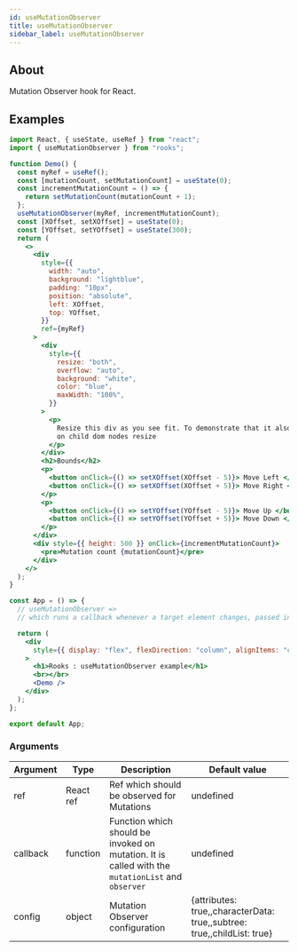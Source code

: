 ```yaml
---
id: useMutationObserver
title: useMutationObserver
sidebar_label: useMutationObserver
---
```


## About

Mutation Observer hook for React.

## Examples

```jsx
import React, { useState, useRef } from "react";
import { useMutationObserver } from "rooks";

function Demo() {
  const myRef = useRef();
  const [mutationCount, setMutationCount] = useState(0);
  const incrementMutationCount = () => {
    return setMutationCount(mutationCount + 1);
  };
  useMutationObserver(myRef, incrementMutationCount);
  const [XOffset, setXOffset] = useState(0);
  const [YOffset, setYOffset] = useState(300);
  return (
    <>
      <div
        style={{
          width: "auto",
          background: "lightblue",
          padding: "10px",
          position: "absolute",
          left: XOffset,
          top: YOffset,
        }}
        ref={myRef}
      >
        <div
          style={{
            resize: "both",
            overflow: "auto",
            background: "white",
            color: "blue",
            maxWidth: "100%",
          }}
        >
          <p>
            Resize this div as you see fit. To demonstrate that it also updates
            on child dom nodes resize
          </p>
        </div>
        <h2>Bounds</h2>
        <p>
          <button onClick={() => setXOffset(XOffset - 5)}> Move Left </button>
          <button onClick={() => setXOffset(XOffset + 5)}> Move Right </button>
        </p>
        <p>
          <button onClick={() => setYOffset(YOffset - 5)}> Move Up </button>
          <button onClick={() => setYOffset(YOffset + 5)}> Move Down </button>
        </p>
      </div>
      <div style={{ height: 500 }} onClick={incrementMutationCount}>
        <pre>Mutation count {mutationCount}</pre>
      </div>
    </>
  );
}

const App = () => {
  // useMutationObserver =>
  // which runs a callback whenever a target element changes, passed in as a react ref.

  return (
    <div
      style={{ display: "flex", flexDirection: "column", alignItems: "center" }}
    >
      <h1>Rooks : useMutationObserver example</h1>
      <br></br>
      <Demo />
    </div>
  );
};

export default App;
```

### Arguments

| Argument | Type      | Description                                                                                       | Default value                                                             |
| -------- | --------- | ------------------------------------------------------------------------------------------------- | ------------------------------------------------------------------------- |
| ref      | React ref | Ref which should be observed for Mutations                                                        | undefined                                                                 |
| callback | function  | Function which should be invoked on mutation. It is called with the `mutationList` and `observer` | undefined                                                                 |
| config   | object    | Mutation Observer configuration                                                                   | \{attributes: true,,characterData: true,,subtree: true,,childList: true\} |
